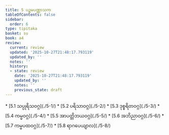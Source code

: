 ```yaml
---
title: 5 ပဉ္စမပဏ္ဏာသက
tableOfContents: false
sidebar:
  order: 6
type: tipitaka
basket: su
book: a4
review:
  current: review
  updated: '2025-10-27T21:48:17.793119'
  updated_by: ''
  notes: ''
  history:
  - state: review
    date: '2025-10-27T21:48:17.793119'
    updated_by: ''
    notes: ''
    previous_state: draft
---
```



<ReviewStatus review={frontmatter.review} showDetails={true} />

<HypothesisAnnotation frontmatter={frontmatter} />

<DynamicBreadcrumb />



<TableOfContents book="a4" section="5">
* [5.1 သပ္ပုရိသဝဂ္ဂ](./5-1/)
* [5.2 ပရိသာဝဂ္ဂ](./5-2/)
* [5.3 ဒုစ္စရိတဝဂ္ဂ](./5-3/)
* [5.4 ကမ္မဝဂ္ဂ](./5-4/)
* [5.5 အာပတ္တိဘယဝဂ္ဂ](./5-5/)
* [5.6 အဘိညာဝဂ္ဂ](./5-6/)
* [5.7 ကမ္မပထဝဂ္ဂ](./5-7/)
* [5.8 ရာဂပေယျာလ](./5-8/)
</TableOfContents>